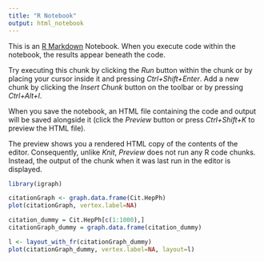 ```yaml
---
title: "R Notebook"
output: html_notebook
---
```


This is an [R Markdown](http://rmarkdown.rstudio.com) Notebook. When you execute code within the notebook, the results appear beneath the code. 

Try executing this chunk by clicking the *Run* button within the chunk or by placing your cursor inside it and pressing *Ctrl+Shift+Enter*. 
Add a new chunk by clicking the *Insert Chunk* button on the toolbar or by pressing *Ctrl+Alt+I*.

When you save the notebook, an HTML file containing the code and output will be saved alongside it (click the *Preview* button or press *Ctrl+Shift+K* to preview the HTML file).

The preview shows you a rendered HTML copy of the contents of the editor. Consequently, unlike *Knit*, *Preview* does not run any R code chunks. Instead, the output of the chunk when it was last run in the editor is displayed.

```r
library(igraph)
```


```r
citationGraph <- graph.data.frame(Cit.HepPh)
plot(citationGraph, vertex.label=NA)
```

```r
citation_dummy = Cit.HepPh[c(1:1000),]
citationGraph_dummy = graph.data.frame(citation_dummy)

l <- layout_with_fr(citationGraph_dummy)
plot(citationGraph_dummy, vertex.label=NA, layout=l)

```

```r

```

